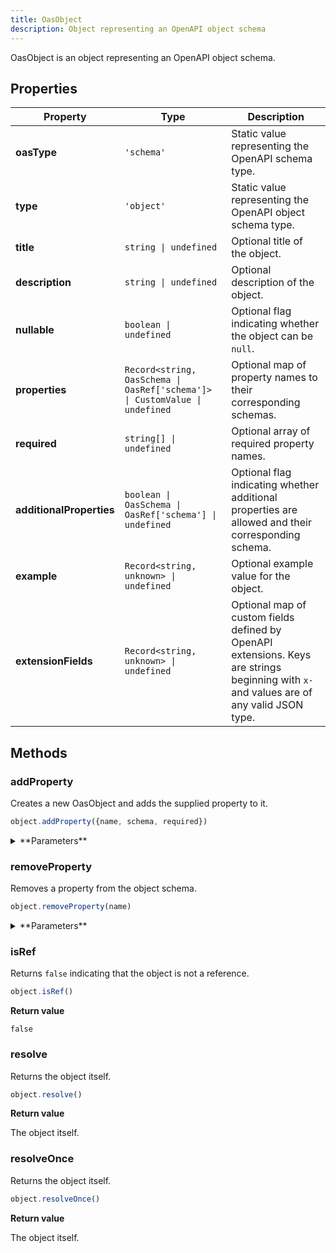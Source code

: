 ```yaml
---
title: OasObject
description: Object representing an OpenAPI object schema
---
```


OasObject is an object representing an OpenAPI object schema.

## Properties

| Property | Type | Description |
| -------- | -------- | -------- |
| **oasType** | `'schema'` | Static value representing the OpenAPI schema type. |
| **type** | `'object'` | Static value representing the OpenAPI object schema type. |
| **title** | `string \| undefined` | Optional title of the object. |
| **description** | `string \| undefined` | Optional description of the object. |
| **nullable** | `boolean \| undefined` | Optional flag indicating whether the object can be `null`. |
| **properties** | `Record<string, OasSchema \| OasRef['schema']> \| CustomValue \| undefined` | Optional map of property names to their corresponding schemas. |
| **required** | `string[] \| undefined` | Optional array of required property names. |
| **additionalProperties** | `boolean \| OasSchema \| OasRef['schema'] \| undefined` | Optional flag indicating whether additional properties are allowed and their corresponding schema. |
| **example** | `Record<string, unknown> \| undefined` | Optional example value for the object. |
| **extensionFields** | `Record<string, unknown> \| undefined` | Optional map of custom fields defined by OpenAPI extensions. Keys are strings beginning with `x-` and values are of any valid JSON type. |

## Methods

### addProperty

Creates a new OasObject and adds the supplied property to it.

```js
object.addProperty({name, schema, required})
```

<details className="mt-5">
<summary>**Parameters**</summary>

| Parameter | Type | Description |
| -------- | -------- | -------- |
| **name** | `string` | Name of the property. |
| **schema** | `OasSchema \| OasRef['schema']` \| CustomValue \| undefined | Schema of the property. |
| **required** | `boolean \| undefined` | Optional flag indicating whether the property is required. |

</details>

### removeProperty

Removes a property from the object schema.

```js
object.removeProperty(name)
```

<details className="mt-5">
<summary>**Parameters**</summary>

| Parameter | Type | Description |
| -------- | -------- | -------- |
| **name** | `string` | Name of the property to remove. |

</details>


### isRef

Returns `false` indicating that the object is not a reference.

```js
object.isRef()
```

**Return value**

`false`

### resolve

Returns the object itself.

```js
object.resolve()
```

**Return value**

The object itself.

### resolveOnce

Returns the object itself.

```js
object.resolveOnce()
```

**Return value**

The object itself.
